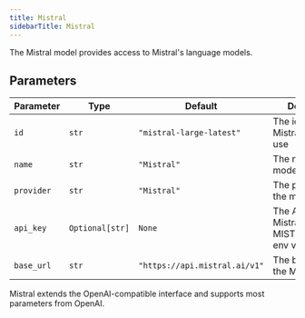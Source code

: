 ```yaml
---
title: Mistral
sidebarTitle: Mistral
---
```


The Mistral model provides access to Mistral's language models.

## Parameters

| Parameter    | Type               | Default                        | Description                                                           |
| ------------ | ------------------ | ------------------------------ | --------------------------------------------------------------------- |
| `id`         | `str`              | `"mistral-large-latest"`       | The id of the Mistral model to use                                   |
| `name`       | `str`              | `"Mistral"`                    | The name of the model                                                 |
| `provider`   | `str`              | `"Mistral"`                    | The provider of the model                                             |
| `api_key`    | `Optional[str]`    | `None`                         | The API key for Mistral (defaults to MISTRAL_API_KEY env var)        |
| `base_url`   | `str`              | `"https://api.mistral.ai/v1"` | The base URL for the Mistral API                                     |

Mistral extends the OpenAI-compatible interface and supports most parameters from OpenAI.